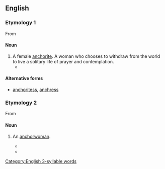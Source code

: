 ==English==

===Etymology 1===
From {{suffix|anchorite|alt1=anchor(ite)|ess|lang=en}}

====Noun====
{{en-noun|es}}

# A female [[anchorite]]. A woman who chooses to withdraw from the world to live a solitary life of prayer and contemplation.
#* {{quote-book|year=2003|author=Yōko Wada
|title=A Companion to Ancrene Wisse
|chapter=A Genre of Ancrene Wisse
|url=http://books.google.com.ar/books?id=aw21vOIYZRcC&pg=PA113&dq=%22anchoress%22&hl=en&sa=X&ei=TmwfT7rCL4PfgQfzqsWjDw&redir_esc=y#v=onepage&q=%22anchoress%22&f=false
|publisher=DS Brewer|isbn=9780859917629|page=39
|passage=… and advises the '''anchoresses''' to take on the basic religious vows …}}

====Alternative forms====
* [[anchoritess]], [[anchress]]

===Etymology 2===
From {{suffix|anchor|ess|lang=en}}

====Noun====
{{en-noun|es}}

# {{lb|en|informal}} An [[anchorwoman]].
#* {{quote-web|date=2006-02-11|first=James|last=Poniewozik
|title=Live from Turin—Sorry, Torino—It's NBC|site=Time Magazine
|url=http://entertainment.time.com/2006/02/11/live_from_turinsorry_torinoits_1/
|accessdate=2012-01-25
|passage=Williams was co-hosting in place of Katie Couric, a move some have speculated was meant to deprive the possible next '''anchoress''' of the CBS Evening News the prime time exposure.}}
#* {{quote-web|date=2007-04-16|first=Max|last=Abelson
|title=Sold! 'Money Honey,' Hubby Buy $6.5 M. East Side Townhouse
|site=New York Observer
|url=http://www.observer.com/2007/04/sold-money-honey-hubby-buy-65-m-east-side-townhouse/
|accessdate=2012-01-25
|passage=Mr. Thompson reportedly booted executives off a cross-continental Citigroup flight to be alone with the impeccably brunette '''anchoress'''.}}

[[Category:English 3-syllable words]]